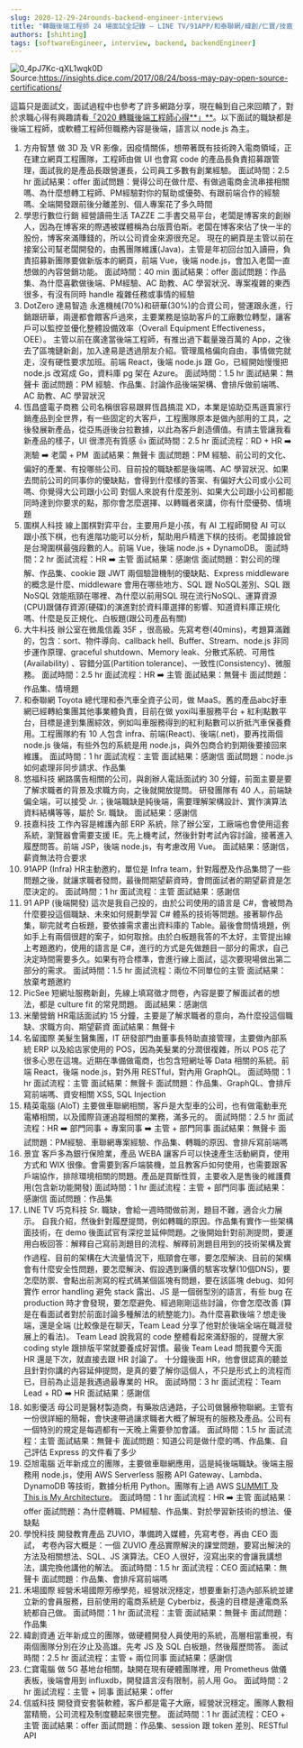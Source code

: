 ```yaml
---
slug: 2020-12-29-24rounds-backend-engineer-interviews
title: "轉職後端工程師 24 場面試全記錄 — LINE TV/91APP/和泰聯網/緯創/仁寶/技嘉/精英/亞旭"
authors: [shihting]
tags: [softwareEngineer, interview, backend, backendEngineer]
---
```


![0_4pJ7Kc-qXL1wqk0D](https://i.imgur.com/Nft41an.jpg)
Source:https://insights.dice.com/2017/08/24/boss-may-pay-open-source-certifications/

這篇只是面試文，面試過程中也參考了許多網路分享，現在輪到自己來回饋了，對於求職心得有興趣請看[「2020 轉職後端工程師心得**」**](/blog/2020-12-29-2020-career-change-reflection)。以下面試的職缺都是後端工程師，或軟體工程師但職務內容是後端，語言以 node.js 為主。

1. 方舟智慧
   做 3D 及 VR 影像，因疫情關係，想帶著既有技術跨入電商領域，正在建立網頁工程團隊，工程師由做 UI 也會寫 code 的產品長負責招募跟管理，面試我的是產品長跟營運長，公司員工多數有創業經驗。
   面試時間：2.5 hr 
   面試結果：offer
   面試問題：覺得公司在做什麼、有做過電商金流串接相關嗎、為什麼想轉工程師、PM經驗對你的幫助或優勢、有跟前端合作的經驗嗎、全端開發跟前後分離差別、個人專案花了多久時間
2. 學思行數位行銷
   經營讀冊生活 TAZZE 二手書交易平台，老闆是博客來的創辦人，因為在博客來的際遇被媒體稱為台版賈伯斯。老闆在博客來佔了快一半的股份，博客來滿賺錢的，所以公司資金來源很充足。
   現在的網頁是主管以前在接案公司幫老闆開發的，由舊團隊維護(Java)，主管是年初回台加入讀冊，負責招募新團隊要做新版本的網頁，前端 Vue，後端 node.js，會加入老闆一直想做的內容營銷功能。
   面試時間：40 min
   面試結果：offer
   面試問題：作品集、為什麼喜歡做後端、PM經驗、AC 助教、AC 學習狀況、專案複雜的東西很多，有沒有同時 handle 複雜任務或事情的經驗
3. DotZero 達易智造
   永進機械(70%)和研華(30%)的合資公司，營運跟永進，行銷跟研華，兩邊都會餵客戶過來，主要業務是協助客戶的工廠數位轉型，讓客戶可以監控並優化整體設備效率（Overall Equipment Effectiveness，OEE）。
   主管以前在廣達當後端工程師，有推出過下載量幾百萬的 App，之後去了區塊鏈新創，加入達易是透過朋友介紹。管理風格偏向自由，事情做完就走，沒有硬性要求加班。前端 React，後端 node.js 跟 Go，已經開始慢慢把 node.js 改寫成 Go，資料庫 pg 架在 Azure。
   面試時間：1.5 hr
   面試結果：無聲卡
   面試問題：PM 經驗、作品集、討論作品後端架構、會排斥做前端嗎、AC 助教、AC 學習狀況
4. 恆昌盛電子商務
   公司名稱很容易跟昇恆昌搞混 XD，本業是協助亞馬遜賣家行銷產品到全世界，有一些固定的大客戶，工程團隊原本是做內部用的工具，之後發展新產品，從亞馬遜後台拉數據，以此為客戶創造價值。有請主管讓我看新產品的樣子，UI 很漂亮有質感 👍
   面試時間：2.5 hr
   面試流程：RD + HR ➡️ 測驗 ➡️ 老闆 + PM ️
   面試結果：無聲卡
   面試問題：PM 經驗、前公司的文化、偏好的產業、有投哪些公司、目前投的職缺都是後端嗎、AC 學習狀況、如果去問前公司的同事你的優缺點，會得到什麼樣的答案、有偏好大公司或小公司嗎、你覺得大公司跟小公司 對個人來說有什麼差別、如果大公司跟小公司都能同時達到你要求的點，那你會怎麼選擇、以轉職者來講，你有什麼優勢、情境題
5. 圍棋人科技
   線上圍棋對弈平台，主要用戶是小孩，有 AI 工程師開發 AI 可以跟小孩下棋，也有進階功能可以分析，幫助用戶精進下棋的技術。老闆據說曾是台灣圍棋最強段數的人。前端 Vue，後端 node.js + DynamoDB。
   面試時間：2 hr
   面試流程：HR ➡️ 主管
   面試結果：感謝信
   面試問題：對公司的理解、作品集、cookie 跟 JWT 兩個驗證機制的優缺點、Express middleware 的概念是什麼、middleware 會用在哪些地方、SQL 跟 NoSQL差別、SQL 跟 NoSQL 效能瓶頸在哪裡、為什麼以前用SQL 現在流行NoSQL、運算資源(CPU)跟儲存資源(硬碟)的演進對於資料庫選擇的影響、知道資料庫正規化嗎、什麼是反正規化、白板題(跟公司產品有關)
6. 大牛科技
   辦公室在微風信義 35F ，很高級。先寫考卷(40mins)，考題算滿難的，包含：sort、物件導向、callback hell、Buffer、Stream、node.js 非同步運作原理、graceful shutdown、Memory leak、分散式系統、可用性(Availability) 、容錯分區(Partition tolerance)、一致性(Consistency)、微服務。
   面試時間：2.5 hr
   面試流程：HR ➡️ 主管
   面試結果：無聲卡
   面試問題：作品集、情境題
7. 和泰聯網
   Toyota 總代理和泰汽車全資子公司，做 MaaS。舊的產品abc好車網已經轉給集團其他事業體負責，目前在做 yoxi叫車服務平台 + 紅利點數平台，目標是達到集團綜效，例如叫車服務得到的紅利點數可以折抵汽車保養費用。工程團隊約有 10 人包含 infra、前端(React)、後端(.net)，要再找兩個 node.js 後端，有些外包的系統是用 node.js，與外包商合約到期後要接回來維護。
   面試時間：1 hr
   面試流程：主管
   面試結果：感謝信
   面試問題：node.js 如何處理非同步請求、作品集
8. 悠福科技
   網路廣告相關的公司，與創辦人電話面試約 30 分鐘，前面主要是要了解求職者的背景及求職方向，之後就開放提問。
   研發團隊有 40 人，前端缺偏全端，可以接受 Jr.；後端職缺是純後端，需要理解架構設計、實作演算法資料結構等等，屬於 Sr. 職缺。
   面試結果：感謝信
9. 技嘉科技
   工作內容是維護內部 ERP 系統，除了辦公室，工廠端也會使用這套系統，瀏覽器會需要支援 IE。先上機考試，然後針對考試內容討論，接著進入履歷問答。前端 JSP，後端 node.js，有考慮改用 Vue。
   面試結果：感謝信，薪資無法符合要求
10. 91APP (Infra)
    HR主動邀約，單位是 Infra team，針對履歷及作品集問了一些問題之後，就讓求職者發問，最後問期望薪資時，會問面試者的期望薪資是怎麼決定的。
    面試時間：1 hr
    面試流程：主管
    面試結果：感謝信
11. 91 APP (後端開發)
    這次是我自己投的，由於公司使用的語言是 C#，會被問為什麼要投這個職缺、未來如何規劃學習 C# 體系的技術等問題。接著聊作品集，聊完就考白板題，要依據需求畫出資料庫的 Table。最後會問情境題，例如手上有兩個很趕的案子，如何取捨。由於白板題我答的不太好，主管提出線上考題邀約，使用的語言是 C#，進行的方式是先做題目一部分的需求，自己決定時間需要多久。如果有符合標準，會進行線上面試，這次要現場做出第二部分的需求。
    面試時間：1.5 hr
    面試流程：兩位不同單位的主管
    面試結果：放棄考題邀約
12. PicSee
    短網址服務新創，先線上填寫徵才問卷，內容是要了解面試者的想法，都是 culture fit 的常見問題。
    面試結果：感謝信
13. 米蘭營銷
    HR電話面試約 15 分鐘，主要是了解求職者的意向，為什麼投這個職缺、求職方向、期望薪資
    面試結果：無聲卡
14. 名留國際
    美髮生醫集團，IT 研發部門由董事長特助直接管理，主要做內部系統 ERP 以及給店家使用的 POS，因為美髮業的分潤很複雜，所以 POS 花了很多心思在這塊。近期在準備做電商，也包含短網址等 Data 相關的系統。前端 React，後端 node.js，對外用 RESTful，對內用 GraphQL。
    面試時間：1 hr
    面試流程：主管
    面試結果：無聲卡
    面試問題：作品集、GraphQL、會排斥寫前端嗎、資安相關 XSS, SQL Injection
15. 精英電腦 (AIoT)
    主要做車聯網相關，客戶是大型車的公司，也有做電動車充電樁相關，以及國際貨運追蹤相關的業務，滿多元的。
    面試時間：2.5 hr
    面試流程：HR ➡️ 部門同事 + 專案同事 ➡️ 主管 + 部門同事
    面試結果：無聲卡
    面試問題：PM經驗、車聯網專案經驗、作品集、轉職的原因、會排斥寫前端嗎
16. 景宜
    客戶多為銀行保險業，產品 WEBA 讓客戶可以快速產生活動網頁，使用方式和 WIX 很像。會需要到客戶端裝機，並且教客戶如何使用，也需要跟客戶端協作，排除環境相關的問題。產品是買斷性質，主要收入是售後的維護費用(包含新功能開發)
    面試時間：1 hr
    面試流程：主管 + 部門同事
    面試結果：感謝信
    面試問題：作品集
17. LINE TV 巧克科技
    Sr. 職缺，會給一週時間做前測，題目不難，適合火力展示。
    自我介紹，然後針對履歷提問，例如轉職的原因。作品集有實作一些架構面技術，在 demo 後面試官有深挖並延伸問題。之後開始針對前測提問，要運用白板回答：解釋自己寫前測題目的流程、解釋前測題目用到的技術架構及實作過程、目前的架構在大流量情況下，瓶頸會在哪，要怎麼解決、目前的架構會有什麼安全性問題，要怎麼解決、假設遇到廉價的駭客攻擊(10個DNS)，要怎麼防禦、會點出前測寫的程式碼某個區塊有問題，要在該區塊 debug、如何實作 error handling 避免 stack 露出、JS 是一個弱型別的語言，有些 bug 在 production 時才會發現，要怎麼避免、經過剛剛這些討論，你會怎麼改善 (算是在看面試者對於前面討論多種解法的統整能力)。為什麼喜歡後端？想走後端，還是全端 (比較像是在聊天，Team Lead 分享了他對於後端全端在職涯發展上的看法)。
    Team Lead 說我寫的 code 整體看起來滿舒服的，提醒大家 coding style 跟排版平常就要養成好習慣。最後 Team Lead 問我要今天面 HR 還是下次，就直接去跟 HR 討論了。
    十分鐘後面 HR，他會很認真的聽並且針對你講的內容延伸提問，是真的要了解你這個人，不只是形式上的流程而已，目前為止這是我遇過最專業的 HR。
    面試時間：3 hr
    面試流程：Team Lead + RD ➡️ HR
    面試結果：感謝信
18. 如影優活
    母公司是醫材製造商，有藥妝店通路，子公司做醫療物聯網。主管有一份很詳細的簡報，會快速帶過讓求職者大概了解現有的服務及產品。公司有一個特別的規定是每週都有一天晚上需要參加會議。
    面試時間：1.5 hr
    面試流程：主管
    面試結果：無聲卡
    面試問題：知道公司是做什麼的嗎、作品集、自己評估 Express 的文件看了多少
19. 亞旭電腦
    近年新成立的團隊，主要做車聯網應用，這是純後端職缺。後端主服務用 node.js，使用 AWS Serverless 服務 API Gateway、Lambda、DynamoDB 等技術，數據分析用 Python。團隊有上過 AWS [SUMMIT ](https://aws.amazon.com/tw/summits/taipei/on-demand/tracks/track5/)及 [This is My Architecture](https://www.facebook.com/amazonwebservices.tw/photos/a.1569886796663109/2190156867969429/?type=3)。
    面試時間：1 hr
    面試流程：HR ➡️ 主管
    面試結果：offer
    面試問題：為什麼轉職、PM經驗、作品集、對於學習新技術的想法、優缺點
20. 學悅科技
    開發教育產品 ZUVIO，準備跨入媒體，先寫考卷，再由 CEO 面試，
    考卷內容大概是：一個 ZUVIO 產品實際解決的課堂問題，要寫出解決的方法及相關想法、SQL、JS 演算法。CEO 人很好，沒寫出來的會讓我講想法，講完換他講他的解法。
    面試時間：1.5 hr
    面試流程：CEO
    面試結果：無聲卡
    面試問題：作品集、會排斥寫前端嗎
21. 禾場國際
    經營禾場國際芳療學苑，經營狀況穩定，想要重新打造內部系統並建立新的會員服務，目前使用的電商系統是 Cyberbiz，長遠的目標是連電商系統都自己做。
    面試時間：1 hr
    面試流程：主管
    面試結果：無聲卡
    面試問題：作品集
22. 緯創資通
    近年新成立的團隊，做硬體開發人員使用的系統，高層相當重視，有兩個團隊分別在汐止及高雄。先考 JS 及 SQL 白板題，然後履歷問答。
    面試時間：2.5 hr
    面試流程：主管 + 兩位同事
    面試結果：感謝信
23. 仁寶電腦
    做 5G 基地台相關，缺開在現有硬體團隊裡，用 Prometheus 做儀表板，後端會用到 influxdb，開發語言沒有限制，前人用 Go。
    面試時間：2 hr
    面試流程：主管 + 同事
    面試結果：offer
24. 信威科技
    開發資安套裝軟體，客戶都是電子大廠，經營狀況穩定。團隊人數相當精簡，公司流程及制度聽起來很完整。
    面試時間：1 hr
    面試流程：CEO + 主管
    面試結果：offer
    面試問題：作品集、session 跟 token 差別、RESTful API